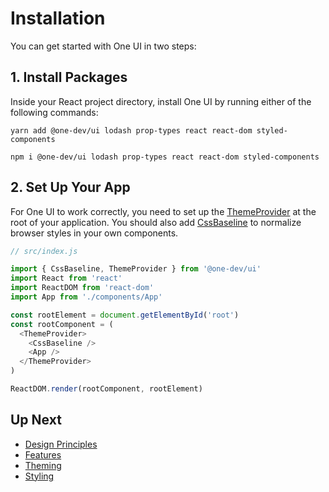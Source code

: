 
<Meta id='installation' title='Getting Started/Installation' />

# Installation

You can get started with One UI in two steps:


## 1. Install Packages

Inside your React project directory, install One UI by running either of the following commands:

```
yarn add @one-dev/ui lodash prop-types react react-dom styled-components
```

```
npm i @one-dev/ui lodash prop-types react react-dom styled-components
```

## 2. Set Up Your App

For One UI to work correctly, you need to set up the [ThemeProvider](/?path=/docs/components-themeprovider--basic) at the root of your application. You should also add [CssBaseline](/?path=/docs/components-cssbaseline--basic) to normalize browser styles in your own components.

```javascript
// src/index.js

import { CssBaseline, ThemeProvider } from '@one-dev/ui'
import React from 'react'
import ReactDOM from 'react-dom'
import App from './components/App'

const rootElement = document.getElementById('root')
const rootComponent = (
  <ThemeProvider>
    <CssBaseline />
    <App />
  </ThemeProvider>
)

ReactDOM.render(rootComponent, rootElement)
```

## Up Next

* [Design Principles](/?path=/docs/design-principles--page)
* [Features](/?path=/docs/features--page)
* [Theming](/?path=/docs/theming--page)
* [Styling](/?path=/docs/styling--page)